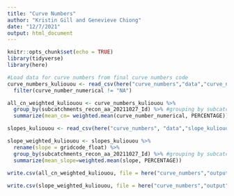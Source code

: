 ```yaml
---
title: "Curve Numbers"
author: "Kristin Gill and Genevieve Chiong"
date: "12/7/2021"
output: html_document
---
```


```r
knitr::opts_chunk$set(echo = TRUE)
library(tidyverse)
library(here)
```

```r
#Load data for curve numbers from final curve numbers code
curve_numbers_kuliouou <- read_csv(here("curve_numbers","data","curve_numbers_percentage_kuliouou.csv")) %>% 
  filter(curve_number_numerical != "NA") 

all_cn_weighted_kuliouou <- curve_numbers_kuliouou %>% 
  group_by(subcatchments_recon_aa_20211027_Id) %>% #grouping by subcatchment and then doing a weighted mean
  summarize(mean_cn= weighted.mean(curve_number_numerical, PERCENTAGE))

slopes_kuliouou <- read_csv(here("curve_numbers", "data","slope_kuliouou_percentage.csv"))

slope_weighted_kuliouou <- slopes_kuliouou %>% 
  rename(slope = gridcode_float) %>% 
  group_by(subcatchments_recon_aa_20211027_Id) %>% #grouping by subcatchment and then doing a weighted mean
  summarize(mean_slope=weighted.mean(slope, PERCENTAGE))

write.csv(all_cn_weighted_kuliouou, file = here("curve_numbers","output","curve_number_weighted_kuliouou.csv"))
  
write.csv(slope_weighted_kuliouou, file = here("curve_numbers","output","slope_weighted_kuliouou.csv"))
```

